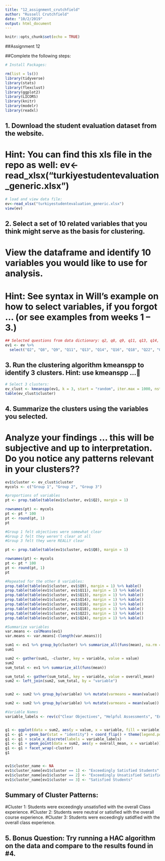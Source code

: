 ```yaml
---
title: "12_assignment_crutchfield"
author: "Russell Crutchfield"
date: "10/2/2019"
output: html_document
---
```


```r
knitr::opts_chunk$set(echo = TRUE)
```

##Assignment 12

##Complete the following steps:

```r
# Install Packages:

rm(list = ls())
library(tidyverse)
library(stats)
library(flexclust)
library(ggplot2)
library(LICORS)
library(knitr)
library(modelr)
library(readxl)
```


## 1. Download the student evaluation dataset from the website.
# Hint: You can find this xls file in the repo as well: ev<-read_xlsx("turkiyestudentevaluation_generic.xlsx")

```r
# load and view data file:
ev<-read_xlsx("turkiyestudentevaluation_generic.xlsx")
view(ev)
```


## 2. Select a set of 10 related variables that you think might serve as the basis for clustering.
# View the dataframe and identify 10 variables you would like to use for analysis.
# Hint: See syntax in Will’s example on how to select variables, if you forgot ... (or see examples from weeks 1 – 3.)

```r
## Selected questions from data dictionary: q2, q8, q9, q11, q13, q14, q16, q18, q22, q24:
ev1 <- ev %>%
  select("Q2", "Q8", "Q9", "Q11", "Q13", "Q14", "Q16", "Q18", "Q22", "Q24")

```


## 3. Run the clustering algorithm kmeanspp to identify 3 clusters. Hint: use kmeanspp ...

```r
# Select 3 clusters:
ev_clust <- kmeanspp(ev1, k = 3, start = "random", iter.max = 1000, nstart = 1)
table(ev_clust$cluster)

```


## 4. Summarize the clusters using the variables you selected.
# Analyze your findings ... this will be subjective and up to interpretation. Do you notice any patterns relevant in your clusters??

```r
ev1$cluster <- ev_clust$cluster
mycols <- c("Group 1", "Group 2", "Group 3")

#proportions of variables 
pt <- prop.table(table(ev1$cluster, ev1$Q2), margin = 1)

rownames(pt) <- mycols
pt <- pt * 100
pt <- round(pt, 1)
pt

#Group 1 felt objectives were somewhat clear 
#Group 2 felt they weren't clear at all 
#Group 3 felt they were REALLY clear

pt <- prop.table(table(ev1$cluster, ev1$Q8), margin = 1)

rownames(pt) <- mycols
pt <- pt * 100
pt <- round(pt, 1)
pt

#Repeated for the other 8 variables: 
prop.table(table(ev1$cluster, ev1$Q9), margin = 1) %>% kable()
prop.table(table(ev1$cluster, ev1$Q11), margin = 1) %>% kable()
prop.table(table(ev1$cluster, ev1$Q13), margin = 1) %>% kable()
prop.table(table(ev1$cluster, ev1$Q14), margin = 1) %>% kable()
prop.table(table(ev1$cluster, ev1$Q16), margin = 1) %>% kable()
prop.table(table(ev1$cluster, ev1$Q18), margin = 1) %>% kable()
prop.table(table(ev1$cluster, ev1$Q22), margin = 1) %>% kable()
prop.table(table(ev1$cluster, ev1$Q24), margin = 1) %>% kable()

#Summarize variables 
var.means <- colMeans(ev1)
var.means <- var.means[-(length(var.means))]

sum1 <- ev1 %>% group_by(cluster) %>% summarize_all(funs(mean), na.rm = TRUE)
sum1

sum2 <- gather(sum1, -cluster, key = variable, value = value)
sum2
sum_total <- ev1 %>% summarize_all(funs(mean))

sum_total <- gather(sum_total, key = variable, value = overall_mean)
sum2 <- left_join(sum2, sum_total, by = "variable")


sum2 <- sum2 %>% group_by(variable) %>% mutate(varmeans = mean(value))

sum2 <- sum2 %>% group_by(variable) %>% mutate(varmeans = mean(value))

#Variable Names 
variable_labels <- rev(c("Clear Objectives", "Helpful Assessments", "Enjoyed Course", "Relevant for Professional Growth", "Knowledgable Instructor", "Prepared Instructor", "Committed Instructor", "Good Public Speaker", "Open Minded Instructor", "Relevant Assignments-Helpful"))


g1 <- ggplot(data = sum2, aes(y = value, x = variable, fill = variable))
g1 <- g1 + geom_bar(stat = "identity") + coord_flip() + theme(legend.position = "none")
g1 <- g1 + scale_x_discrete(labels = variable_labels)
g1 <- g1 + geom_point(data = sum2, aes(y = overall_mean, x = variable))
g1 <- g1 + facet_wrap(~cluster)
g1


ev1$cluster_name <- NA
ev1$cluster_name[ev1$cluster == 1] <- "Exceedingly Satisfied Students"
ev1$cluster_name[ev1$cluster == 2] <- "Exceedingly Unsatisfied Satisfied Students"
ev1$cluster_name[ev1$cluster == 3] <- "Satisfied Students"
```

## Summary of Cluster Patterns: 
#Cluster 1: Students were exceedingly unsatisfied with the overall Class experience.
#Cluster 2: Students were neutral or satisfied with the overall course experience.
#Cluster 3: Students were exceedingly satidfied with the overall class experience.



## 5. Bonus Question: Try running a HAC algorithm on the data and compare to the results found in #4.

```r



```




